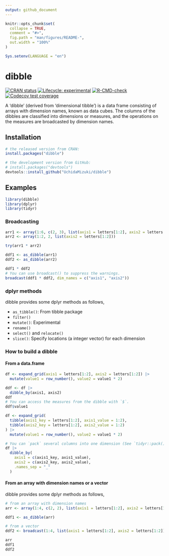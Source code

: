 ```yaml
---
output: github_document
---
```


<!-- README.md is generated from README.Rmd. Please edit that file -->

```r
knitr::opts_chunk$set(
  collapse = TRUE,
  comment = "#>",
  fig.path = "man/figures/README-",
  out.width = "100%"
)

Sys.setenv(LANGUAGE = "en")
```

# dibble

<!-- badges: start -->
[![CRAN status](https://www.r-pkg.org/badges/version/dibble)](https://CRAN.R-project.org/package=dibble)
[![Lifecycle: experimental](https://img.shields.io/badge/lifecycle-experimental-orange.svg)](https://lifecycle.r-lib.org/articles/stages.html#experimental)
[![R-CMD-check](https://github.com/UchidaMizuki/dibble/actions/workflows/R-CMD-check.yaml/badge.svg)](https://github.com/UchidaMizuki/dibble/actions/workflows/R-CMD-check.yaml)
[![Codecov test coverage](https://codecov.io/gh/UchidaMizuki/dibble/branch/main/graph/badge.svg)](https://app.codecov.io/gh/UchidaMizuki/dibble?branch=main)
<!-- badges: end -->

A 'dibble' (derived from 'dimensional tibble') is a data frame consisting of arrays with dimension names, known as data cubes.
The columns of the dibbles are classified into dimensions or measures, and the operations on the measures are broadcasted by dimension names.

## Installation

``` r
# the released version from CRAN:
install.packages("dibble")

# the development version from GitHub:
# install.packages("devtools")
devtools::install_github("UchidaMizuki/dibble")
```

## Examples

```r
library(dibble)
library(dplyr)
library(tidyr)
```

### Broadcasting
```r
arr1 <- array(1:6, c(2, 3), list(axis1 = letters[1:2], axis2 = letters[1:3]))
arr2 <- array(1:2, 2, list(axis2 = letters[1:2]))

try(arr1 * arr2)

ddf1 <- as_dibble(arr1)
ddf2 <- as_dibble(arr2)

ddf1 * ddf2
# You can use broadcast() to suppress the warnings.
broadcast(ddf1 * ddf2, dim_names = c("axis1", "axis2"))
```

### dplyr methods

dibble provides some dplyr methods as follows,

- `as_tibble()`: From tibble package
- `filter()`
- `mutate()`: Experimental
- `rename()`
- `select()` and `relocate()`
- `slice()`: Specify locations (a integer vector) for each dimension

### How to build a dibble

#### From a data.frame

```r
df <- expand_grid(axis1 = letters[1:2], axis2 = letters[1:2]) |>
  mutate(value1 = row_number(), value2 = value1 * 2)

ddf <- df |>
  dibble_by(axis1, axis2)
ddf
# You can access the measures from the dibble with `$`.
ddf$value1

df <- expand_grid(
  tibble(axis1_key = letters[1:2], axis1_value = 1:2),
  tibble(axis2_key = letters[1:2], axis2_value = 1:2)
) |>
  mutate(value1 = row_number(), value2 = value1 * 2)

# You can `pack` several columns into one dimension (See `tidyr::pack()`).
df |>
  dibble_by(
    axis1 = c(axis1_key, axis1_value),
    axis2 = c(axis2_key, axis2_value),
    .names_sep = "_"
  )
```

#### From an array with dimension names or a vector

dibble provides some dplyr methods as follows,

```r
# from an array with dimension names
arr <- array(1:4, c(2, 2), list(axis1 = letters[1:2], axis2 = letters[1:2]))

ddf1 <- as_dibble(arr)

# from a vector
ddf2 <- broadcast(1:4, list(axis1 = letters[1:2], axis2 = letters[1:2]))

arr
ddf1
ddf2
```
